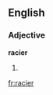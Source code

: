 ==English==

===Adjective===
'''racier'''

# {{comparative of|[[racy]]}}

{{anagrams:en/aceirr}}
[[fr:racier]]